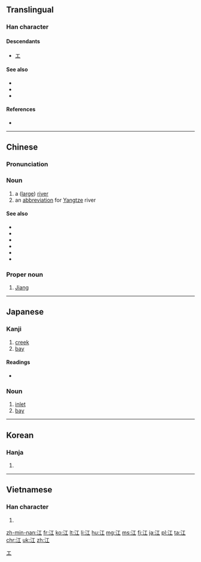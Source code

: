==Translingual==

===Han character===
{{Han char|rn=85|rad=水|as=03|sn=6|four=3111<sub>0</sub>|canj=水一 (EM)|ids=⿰[[氵]][[工]]}}

====Descendants====
* [[エ]]

====See also====
* {{l|mul|川|sc=Hani}}
* {{l|mul|河|sc=Hani}}
* {{l|mul|溪|sc=Hani}}

====References====
* {{Han ref|kx=0606.040|dkj=17140|dj=0999.130|hdz=31551.030|uh=6C5F|ud=27743|bh=A6BF|bd=42687}}

[[Category:Han characters from which katakana were derived|エ]]

----

==Chinese==
{{zh-hanzi-box|江}}

===Pronunciation===
{{zh-pron
|m=jiāng
|c=gong1
|h=poj=kong
|mn=kang
|w=1kaan
|mc=y
|oc=y
|cat=n,pn
}}

===Noun===
{{zh-noun}}

# a ([[large]]) [[river]]
# an [[abbreviation]] for [[Yangtze]] river

====See also====
* {{l|zh|河|tr=hé}}
* {{l|zh|川|tr=chuān}}
* {{l|zh|河流|tr=héliú}}
* {{l|zh|水流|tr=shuǐliú}}
* {{l|zh|溪流|tr=xīliú}}
* {{l|zh|小河|tr=xiǎohé}}

===Proper noun===
{{zh-proper noun}}

# {{surname|lang=zh}} [[Jiang]]

----

==Japanese==

===Kanji===
{{ja-kanji|grade=c|rs=水03}}

# [[creek]]
# [[bay]]

====Readings====
* {{ja-readings|kanon=[[こう]] (''kō'')|goon=[[こう]] (''kō'')|kun=[[え]] (''e'')}}

===Noun===
{{ja-noun|え}}

# [[inlet]]
# [[bay]]
----

==Korean==

===Hanja===
{{ko-hanja|hangeul=[[강]]|eumhun=|rv=gang|mr=kang|y=kang}}

# {{defn|lang=ko|sort=水03}}

----

==Vietnamese==

===Han character===
{{vi-hantu|[[giang]], [[giăng]], [[nhăng]], [[gianh]]|rs=水03}}

# {{defn|lang=vi|sort=水03}}

[[zh-min-nan:江]]
[[fr:江]]
[[ko:江]]
[[lt:江]]
[[li:江]]
[[hu:江]]
[[mg:江]]
[[ms:江]]
[[fj:江]]
[[ja:江]]
[[pl:江]]
[[ta:江]]
[[chr:江]]
[[uk:江]]
[[zh:江]]